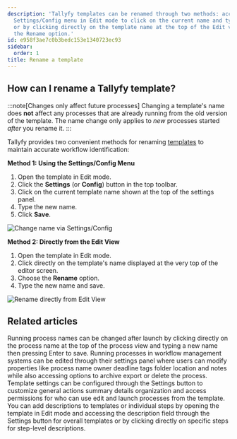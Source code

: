 ```yaml
---
description: 'Tallyfy templates can be renamed through two methods: accessing the
  Settings/Config menu in Edit mode to click on the current name and type a new one,
  or by clicking directly on the template name at the top of the Edit view and selecting
  the Rename option.'
id: e958f3ae7c0b3bedc153e1340723ec93
sidebar:
  order: 1
title: Rename a template
---
```


## How can I rename a Tallyfy template?

:::note[Changes only affect future processes]
Changing a template's name does **not** affect any processes that are already running from the old version of the template. The name change only applies to *new* processes started *after* you rename it.
:::

Tallyfy provides two convenient methods for renaming [templates](/products/pro/documenting/templates/) to maintain accurate workflow identification:

**Method 1: Using the Settings/Config Menu**

1. Open the template in Edit mode.
2. Click the **Settings** (or **Config**) button in the top toolbar.
3. Click on the current template name shown at the top of the settings panel.
4. Type the new name.
5. Click **Save**.

![Change name via Settings/Config](https://screenshots.tallyfy.com/tallyfy%2Fpro%2Fdesktop-light-change-template-name.png)

**Method 2: Directly from the Edit View**

1. Open the template in Edit mode.
2. Click directly on the template's name displayed at the very top of the editor screen.
3. Choose the **Rename** option.
4. Type the new name and save.

![Rename directly from Edit View](https://screenshots.tallyfy.com/tallyfy%2Fpro%2Fdesktop-light-rename-template-from-edit-view.png)


## Related articles
<CardGrid>
<LinkTitleCard header="<b>Edit Processes > Rename a process</b>" href="/products/pro/tracking-and-tasks/processes/edit-processes/how-can-i-rename-a-process-in-tallyfy/" > Running process names can be changed after launch by clicking directly on the process name at the top of the process view and typing a new name then pressing Enter to save. </LinkTitleCard>
<LinkTitleCard header="<b>Edit Processes > Edit tasks and process properties</b>" href="/products/pro/tracking-and-tasks/processes/edit-processes/how-can-i-edit-tasks-and-processes-in-tallyfy/" > Running processes in workflow management systems can be edited through their settings panel where users can modify properties like process name owner deadline tags folder location and notes while also accessing options to archive export or delete the process. </LinkTitleCard>
<LinkTitleCard header="<b>Templates > Configure your template</b>" href="/products/pro/documenting/templates/config/" > Template settings can be configured through the Settings button to customize general actions summary details organization and access permissions for who can use edit and launch processes from the template. </LinkTitleCard>
<LinkTitleCard header="<b>Edit Templates > Add a description to a template</b>" href="/products/pro/documenting/templates/edit-templates/add-description/" > You can add descriptions to templates or individual steps by opening the template in Edit mode and accessing the description field through the Settings button for overall templates or by clicking directly on specific steps for step-level descriptions. </LinkTitleCard>
</CardGrid>